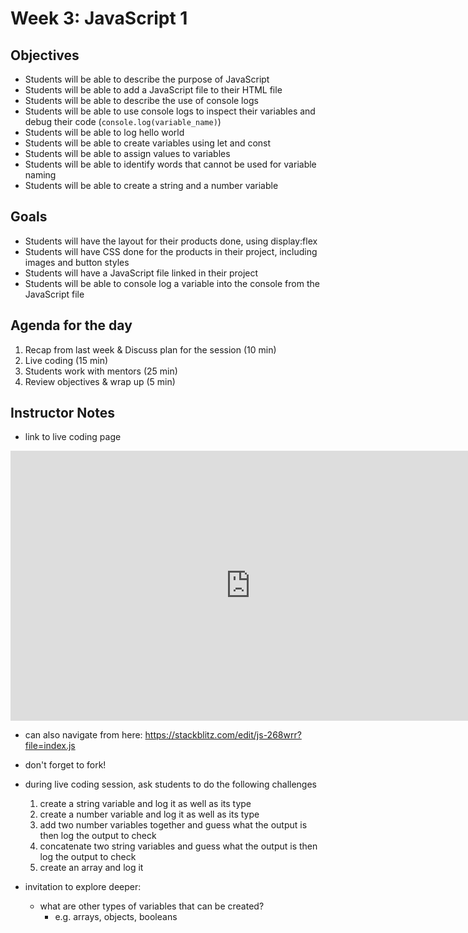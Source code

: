 # Week 3: JavaScript 1

## Objectives

- Students will be able to describe the purpose of JavaScript
- Students will be able to add a JavaScript file to their HTML file
- Students will be able to describe the use of console logs
- Students will be able to use console logs to inspect their variables and debug their code (`console.log(variable_name)`)
- Students will be able to log hello world
- Students will be able to create variables using let and const
- Students will be able to assign values to variables
- Students will be able to identify words that cannot be used for variable naming
- Students will be able to create a string and a number variable

## Goals

- Students will have the layout for their products done, using display:flex
- Students will have CSS done for the products in their project, including images and button styles
- Students will have a JavaScript file linked in their project
- Students will be able to console log a variable into the console from the JavaScript file

## Agenda for the day

1. Recap from last week & Discuss plan for the session (10 min)
2. Live coding (15 min)
3. Students work with mentors (25 min)
4. Review objectives & wrap up (5 min)

## Instructor Notes

- link to live coding page

<iframe
  width="768"
  height="432"
  src="https://stackblitz.com/edit/js-268wrr?file=index.js"
  frameBorder="0"
  allow="fullscreen; clipboard-read; clipboard-write"
  allowfullscreen
></iframe>

- can also navigate from here: https://stackblitz.com/edit/js-268wrr?file=index.js
- don't forget to fork!
- during live coding session, ask students to do the following challenges

  1. create a string variable and log it as well as its type
  2. create a number variable and log it as well as its type
  3. add two number variables together and guess what the output is then log the output to check
  4. concatenate two string variables and guess what the output is then log the output to check
  5. create an array and log it

- invitation to explore deeper:
  - what are other types of variables that can be created?
    - e.g. arrays, objects, booleans
